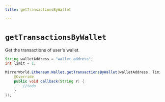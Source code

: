 ```yaml
---
title: getTransactionsByWallet

---
```


# `getTransactionsByWallet`
Get the transactions of user's wallet.

```java
String walletAddress = "wallet address";
int limit = 1;

MirrorWorld.Ethereum.Wallet.getTransactionsByWallet(walletAddress, limit, new MirrorCallback() {
    @Override
    public void callback(String r) {
        //todo
    }
});
```
